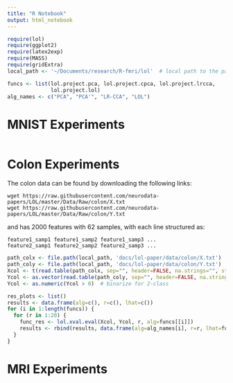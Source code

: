 ```yaml
---
title: "R Notebook"
output: html_notebook
---
```


```r
require(lol)
require(ggplot2)
require(latex2exp)
require(MASS)
require(gridExtra)
local_path <- '~/Documents/research/R-fmri/lol'  # local path to the package

funcs <- list(lol.project.pca, lol.project.cpca, lol.project.lrcca,
              lol.project.lol)
alg_names <- c("PCA", "PCA'", "LR-CCA", "LOL")
```

# MNIST Experiments

```r

```

# Colon Experiments

The colon data can be found by downloading the following links:

```
wget https://raw.githubusercontent.com/neurodata-papers/LOL/master/Data/Raw/colon/X.txt
wget https://raw.githubusercontent.com/neurodata-papers/LOL/master/Data/Raw/colon/Y.txt
```

and has 2000 features with 62 samples, with each line structured as:

```
feature1_samp1 feature1_samp2 feature1_samp3 ...
feature2_samp1 feature2_samp2 feature2_samp3 ...
```

```r
path_colx <- file.path(local_path, 'docs/lol-paper/data/colon/X.txt')
path_coly <- file.path(local_path, 'docs/lol-paper/data/colon/Y.txt')
Xcol <- t(read.table(path_colx, sep="", header=FALSE, na.strings="", stringsAsFactors = FALSE))  # load in the data
Ycol <- as.vector(read.table(path_coly, sep="", header=FALSE, na.strings="", stringsAsFactors = FALSE))[,1]  # load in the labels as a 62-element vector
Ycol <- as.numeric(Ycol > 0)  # binarize for 2-class

res_plots <- list()
results <- data.frame(alg=c(), r=c(), lhat=c())
for (i in 1:length(funcs)) {
  for (r in 1:20) {
    func_res <- lol.xval.eval(Xcol, Ycol, r, alg=funcs[[i]])
    results <- rbind(results, data.frame(alg=alg_names[i], r=r, lhat=func_res$Lhats))
  }
}
```

# MRI Experiments

